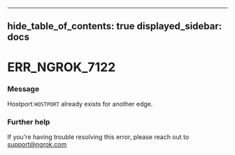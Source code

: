 

---
hide_table_of_contents: true
displayed_sidebar: docs
---


# ERR_NGROK_7122

### Message
Hostport `HOSTPORT` already exists for another edge.

<ErrorDetails />



### Further help
If you're having trouble resolving this error, please reach out to [support@ngrok.com](mailto:support@ngrok.com?subject=Help%20with%20ERR_NGROK_7122)

